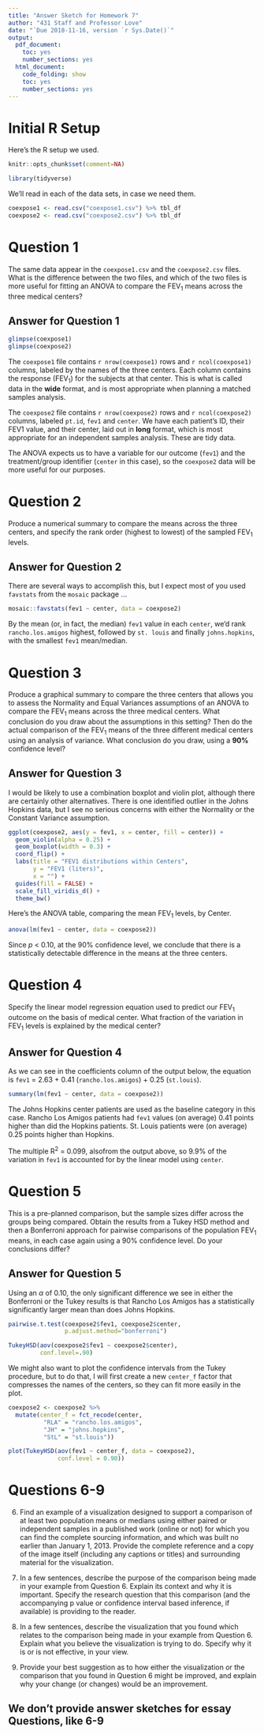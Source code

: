 ---
title: "Answer Sketch for Homework 7"
author: "431 Staff and Professor Love"
date: "`Due 2018-11-16, version `r Sys.Date()`"
output:
  pdf_document:
    toc: yes
    number_sections: yes
  html_document:
    code_folding: show
    toc: yes
    number_sections: yes
---

# Initial R Setup {-}

Here's the R setup we used.

```{r setup, message=FALSE}
knitr::opts_chunk$set(comment=NA)

library(tidyverse)
```

We'll read in each of the data sets, in case we need them.

```{r read_data}
coexpose1 <- read.csv("coexpose1.csv") %>% tbl_df
coexpose2 <- read.csv("coexpose2.csv") %>% tbl_df
```

# Question 1

The same data appear in the `coexpose1.csv` and the `coexpose2.csv` files. What is the difference between the two files, and which of the two files is more useful for fitting an ANOVA to compare the FEV~1~ means across the three medical centers?

## Answer for Question 1

```{r q1}
glimpse(coexpose1)
glimpse(coexpose2)
```

The `coexpose1` file contains `r nrow(coexpose1)` rows and `r ncol(coexpose1)` columns, labeled by the names of the three centers. Each column contains the response (FEV$_1$) for the subjects at that center. This is what is called data in the **wide** format, and is most appropriate when planning a matched samples analysis.

The `coexpose2` file contains `r nrow(coexpose2)` rows and `r ncol(coexpose2)` columns, labeled `pt.id`, `fev1` and `center`. We have each patient's ID, their FEV$1$ value, and their center, laid out in **long** format, which is most appropriate for an independent samples analysis. These are tidy data.

The ANOVA expects us to have a variable for our outcome (`fev1`) and the treatment/group identifier (`center` in this case), so the `coexpose2` data will be more useful for our purposes.

# Question 2

Produce a numerical summary to compare the means across the three centers, and specify the rank order (highest to lowest) of the sampled FEV~1~ levels.

## Answer for Question 2

There are several ways to accomplish this, but I expect most of you used `favstats` from the `mosaic` package ...

```{r q2}
mosaic::favstats(fev1 ~ center, data = coexpose2)
```

By the mean (or, in fact, the median) `fev1` value in each `center`, we'd rank `rancho.los.amigos` highest, followed by `st. louis` and finally `johns.hopkins`, with the smallest `fev1` mean/median. 

# Question 3

Produce a graphical summary to compare the three centers that allows you to assess the Normality and Equal Variances assumptions of an ANOVA to compare the FEV~1~ means across the three medical centers. What conclusion do you draw about the assumptions in this setting? Then do the actual comparison of the FEV~1~ means of the three different medical centers using an analysis of variance. What conclusion do you draw, using a **90%** confidence level?

## Answer for Question 3

I would be likely to use a combination boxplot and violin plot, although there are certainly other alternatives. There is one identified outlier in the Johns Hopkins data, but I see no serious concerns with either the Normality or the Constant Variance assumption.

```{r q3a}
ggplot(coexpose2, aes(y = fev1, x = center, fill = center)) +
  geom_violin(alpha = 0.25) +
  geom_boxplot(width = 0.3) + 
  coord_flip() + 
  labs(title = "FEV1 distributions within Centers", 
       y = "FEV1 (liters)", 
       x = "") + 
  guides(fill = FALSE) +
  scale_fill_viridis_d() + 
  theme_bw()
```

Here's the ANOVA table, comparing the mean FEV~1~ levels, by Center.

```{r q7b}
anova(lm(fev1 ~ center, data = coexpose2))
```

Since *p* < 0.10, at the 90% confidence level, we conclude that there is a statistically detectable difference in the means at the three centers.

# Question 4

Specify the linear model regression equation used to predict our FEV~1~ outcome on the basis of medical center. What fraction of the variation in FEV~1~ levels is explained by the medical center?

## Answer for Question 4

As we can see in the coefficients column of the output below, the equation is `fev1` = 2.63 + 0.41 (`rancho.los.amigos`) + 0.25 (`st.louis`). 

```{r a8}
summary(lm(fev1 ~ center, data = coexpose2))
```

The Johns Hopkins center patients are used as the baseline category in this case. Rancho Los Amigos patients had `fev1` values (on average) 0.41 points higher than did the Hopkins patients. St. Louis patients were (on average) 0.25 points higher than Hopkins.

The multiple R^2^ = 0.099, alsofrom the output above, so 9.9% of the variation in `fev1` is accounted for by the linear model using `center`.

# Question 5

This is a pre-planned comparison, but the sample sizes differ across the groups being compared. Obtain the results from a Tukey HSD method and then a Bonferroni approach for pairwise comparisons of the population FEV~1~ means, in each case again using a 90\% confidence level. Do your conclusions differ? 

## Answer for Question 5

Using an $\alpha$ of 0.10, the only significant difference we see in either the Bonferroni or the Tukey results is that Rancho Los Amigos has a statistically significantly larger mean than does Johns Hopkins.

```{r q5}
pairwise.t.test(coexpose2$fev1, coexpose2$center, 
                p.adjust.method="bonferroni")

TukeyHSD(aov(coexpose2$fev1 ~ coexpose2$center), 
         conf.level=.90)
```

We might also want to plot the confidence intervals from the Tukey procedure, but to do that, I will first create a new `center_f` factor that compresses the names of the centers, so they can fit more easily in the plot.

```{r}
coexpose2 <- coexpose2 %>%
  mutate(center_f = fct_recode(center,
          "RLA" = "rancho.los.amigos", 
          "JH" = "johns.hopkins", 
          "StL" = "st.louis"))

plot(TukeyHSD(aov(fev1 ~ center_f, data = coexpose2),
              conf.level = 0.90))
```

# Questions 6-9

6. Find an example of a visualization designed to support a comparison of at least two population means or medians using either paired or independent samples in a published work (online or not) for which you can find the complete sourcing information, and which was built no earlier than January 1, 2013. Provide the complete reference and a copy of the image itself (including any captions or titles) and surrounding material for the visualization.

7. In a few sentences, describe the purpose of the comparison being made in your example from Question 6. Explain its context and why it is important. Specify the research question that this comparison (and the accompanying p value or confidence interval based inference, if available) is providing to the reader.

8. In a few sentences, describe the visualization that you found which relates to the comparison being made in your example from Question 6. Explain what you believe the visualization is trying to do. Specify why it is or is not effective, in your view.

9. Provide your best suggestion as to how either the visualization or the comparison that you found in Question 6 might be improved, and explain why your change (or changes) would be an improvement.

## We don't provide answer sketches for essay Questions, like 6-9